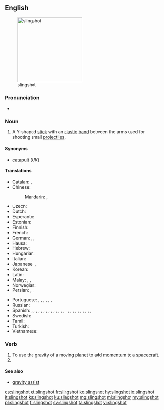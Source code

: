 ==English==
[[File:Slingshot (weapon).jpg|thumb|right|210px|slingshot]]

===Pronunciation===
* {{a|RP}} {{IPA|/ˈslɪŋʃɒt/}}

===Noun===
{{en-noun}}

# A Y-shaped [[stick]] with an [[elastic]] [[band]] between the arms used for shooting small [[projectile]]s.

====Synonyms====
* [[catapult]] (''UK'')

====Translations====
{{trans-top|Y-shaped stick}}
* Catalan: {{t|ca|tirador|m}}, {{t+|ca|profunda}}
* Chinese:
*: Mandarin: {{t|cmn|彈弓|sc=Hani}}, {{t+|cmn|弹弓|tr=dàngōng|sc=Hani}}
* Czech: {{t|cs|prak|m}}
* Dutch: {{t+|nl|katapult|m}}
* Esperanto: {{t|eo|ŝtonĵetileto}}
* Estonian: {{t|et|ragulka}}
* Finnish: {{t+|fi|ritsa}}
* French: {{t+|fr|fronde|f}}
* German: {{t|de|Schleuder|f}}, {{t+|de|Steinschleuder|f}}, {{t+|de|Zwille|f}}
* Hausa: {{t|ha|majajjawa|f|alt=màjajjawā}}
* Hebrew: {{t+|he|רוגטקה|sc=Hebr}}
* Hungarian: {{t|hu|csúzli}}
* Italian: {{t+|it|fionda|f}}
* Japanese: {{t+|ja|パチンコ|tr=pachinko|sc=Jpan}}, {{t|ja|スリングショット|tr=suringshotto|sc=Jpan}}
* Korean: {{t+|ko|새총|tr=saechong|sc=Hang}}
* Latin: {{t|la|fustibalus|m}}
* Malay: {{t|ms|lastik}}, {{t|ms|tarbil}}, {{t|ms|jepretan}}
* Norwegian: {{t|no|sprettert|m}}
* Persian: {{t+|fa|کشکشی|tr=keškeši|sc=fa-Arab}}, {{t|fa|قلاب‌سنگ|tr=qollâb-sang|sc=fa-Arab}}, {{t+|fa|فلاخن|tr=falâxan|sc=fa-Arab}}
{{trans-mid}}
* Portuguese: {{t+|pt|estilingue}}, {{t+|pt|baladeira}}, {{t|pt|atiradeira|f}}, {{t+|pt|fisga|f}}, {{t|pt|bodoque|m}}, {{t+|pt|funda|f}}, {{t|pt|setra|f}}
* Russian: {{t+|ru|рогатка|f|tr=rogátka}}
* Spanish: {{t+|es|baladora|f}} {{qualifier|Peruvian Amazonia}}, {{t|es|biombo|m}} {{qualifier|Panama}}, {{t|es|catapulta|f}} {{qualifier|Costa Rica}}, {{t|es|cauchera|f}} {{qualifier|Colombia}}, {{t+|es|charpe|m}} {{qualifier|Southwestern Mexico}}, {{t|es|chilinchate|m}} {{qualifier|Honduras}}, {{t+|es|china|f}} {{qualifier|Venezuela}}, {{t|es|estiladera|f}} {{qualifier|Spain's Canary Islands}}, {{t+|es|fonda|f}} {{qualifier|Central and Western Venezuela}}, {{t+|es|gomera|f}} {{qualifier|Argentina}}, {{t+|es|gomero|m}} {{qualifier|Northwestern and Southern Central Spain}}, {{t+|es|honda|f}} {{qualifier|Bolivia|Colombian Atlantic Coast|Chile|Guatemala|Northwestern Argentina|Northwestern Venezuela|Peru|Uruguay}}, {{t|es|hondilla|f}} {{qualifier|El Salvador|Honduras}}, {{t|es|hondita|f}} {{qualifier|Paraguay}}, {{t|es|hulera|f}} {{qualifier|Nicaragua}}, {{t|es|jebe|m}} {{qualifier|Peru}}, {{t|es|resortera|f}} {{qualifier|Costa Rica|Ecuador|Mexican standard usage}}, {{t|es|tiracantos|m}} {{qualifier|Western Central Spain}}, {{t|es|tirachinas|m}} {{qualifier|Spain standard usage}}, {{t|es|tirachinos|m}} {{qualifier|Southwestern Spain}}, {{t|es|tiradera|f}} {{qualifier|Spain's Canary Islands}}, {{t+|es|tirador|m}} {{qualifier|Northwestern Mexico|Southern Central and Northeastern Spain}}, {{t|es|tiragomas|m}} {{qualifier|Northern Central Spain|specifically Cantabria, Basque Country, Soria, La Rioja and Aragon}}, {{t|es|tirahule|m}} {{qualifier|Southeastern Mexico}}, {{t|es|tirapiedras|m}} {{qualifier|Cuba|Dominican Republic}}, {{t|es|tira-tira|m}} {{qualifier|Northwestern Venezuela, specifically State of Falcon}}
* Swedish: {{t|sv|slangbella|c}}
* Tamil: {{t+|ta|சுண்டுவில்|tr=cuṇṭuvil}}
* Turkish: {{t+|tr|sapan}}
* Vietnamese: {{t+|vi|súng cao su}}
{{trans-bottom}}

===Verb===
{{en-verb|slingshot|t|ed}}

# To use the [[gravity]] of a moving [[planet]] to add [[momentum]] to a [[spacecraft]].
# {{rfdef|lang=en}} <!-- further senses. can be used of a rollercoaster ride, a bicycle, perhaps a car... -->

====See also====
* [[gravity assist]]

[[cs:slingshot]]
[[et:slingshot]]
[[fr:slingshot]]
[[ko:slingshot]]
[[hy:slingshot]]
[[io:slingshot]]
[[it:slingshot]]
[[ka:slingshot]]
[[ku:slingshot]]
[[mg:slingshot]]
[[ml:slingshot]]
[[my:slingshot]]
[[pl:slingshot]]
[[fi:slingshot]]
[[sv:slingshot]]
[[ta:slingshot]]
[[vi:slingshot]]